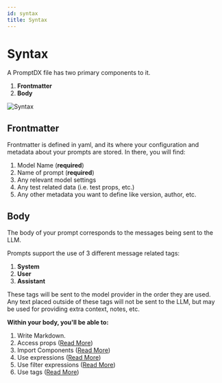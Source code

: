 ```yaml
---
id: syntax
title: Syntax
---
```


# Syntax

A PromptDX file has two primary components to it.
1. **Frontmatter**
2. **Body**

![Syntax](/img/example-labeled.png)

## Frontmatter

Frontmatter is defined in yaml, and its where your configuration and metadata about your prompts are stored. 
In there, you will find:

1. Model Name (**required**)
2. Name of prompt (**required**)
3. Any relevant model settings
3. Any test related data (i.e. test props, etc.)
4. Any other metadata you want to define like version, author, etc.

## Body

The body of your prompt corresponds to the messages being sent to the LLM.

Prompts support the use of 3 different message related tags:
1. **System**
2. **User**
3. **Assistant**

These tags will be sent to the model provider in the order they are used. Any text placed outside of these tags
will not be sent to the LLM, but may be used for providing extra context, notes, etc.

**Within your body, you'll be able to:**
1. Write Markdown.
2. Access props ([Read More](https://puzzlet-ai.github.io/templatedx/docs/variables))
3. Import Components ([Read More](https://puzzlet-ai.github.io/templatedx/docs/components))
4. Use expressions ([Read More](https://puzzlet-ai.github.io/templatedx/docs/expressions))
5. Use filter expressions ([Read More](https://puzzlet-ai.github.io/templatedx/docs/filters))
6. Use tags ([Read More](https://puzzlet-ai.github.io/templatedx/docs/tags))
